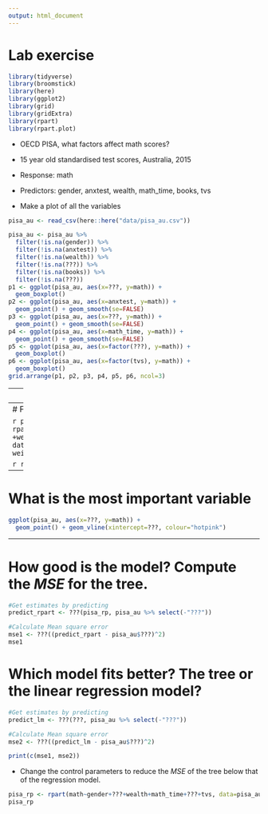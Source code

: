 ```yaml
---
output: html_document
---
```


# Lab exercise

```r
library(tidyverse)
library(broomstick)
library(here)
library(ggplot2)
library(grid)
library(gridExtra)
library(rpart)
library(rpart.plot)

```

- OECD PISA, what factors affect math scores?
- 15 year old standardised test scores, Australia, 2015
- Response: math
- Predictors: gender, anxtest, wealth, math_time, books, tvs

- Make a plot of all the variables

```r
pisa_au <- read_csv(here::here("data/pisa_au.csv"))

pisa_au <- pisa_au %>% 
  filter(!is.na(gender)) %>%
  filter(!is.na(anxtest)) %>%
  filter(!is.na(wealth)) %>%
  filter(!is.na(???)) %>%
  filter(!is.na(books)) %>%
  filter(!is.na(???))
p1 <- ggplot(pisa_au, aes(x=???, y=math)) +
  geom_boxplot() 
p2 <- ggplot(pisa_au, aes(x=anxtest, y=math)) +
  geom_point() + geom_smooth(se=FALSE)
p3 <- ggplot(pisa_au, aes(x=???, y=math)) +
  geom_point() + geom_smooth(se=FALSE)
p4 <- ggplot(pisa_au, aes(x=math_time, y=math)) +
  geom_point() + geom_smooth(se=FALSE)
p5 <- ggplot(pisa_au, aes(x=factor(???), y=math)) +
  geom_boxplot() 
p6 <- ggplot(pisa_au, aes(x=factor(tvs), y=math)) +
  geom_boxplot() 
grid.arrange(p1, p2, p3, p4, p5, p6, ncol=3)
```

---
# Fit a linear model

```r
pisa_lm <- lm(math~gender+???+wealth+math_time+books+???,
              data=pisa_au, weights=stuweight)
summary(pisa_lm)
```

---
# Fit a regression tree

```r
pisa_rp <- rpart(math~gender+???+wealth+math_time+books+???, data=pisa_au, weights=stuweight)
pisa_rp
```

```r
rpart.plot(???)
```

---
# What is the most important variable

```r
ggplot(pisa_au, aes(x=???, y=math)) +
  geom_point() + geom_vline(xintercept=???, colour="hotpink")
```

---
# How good is the model? Compute the $MSE$ for the tree.

```r
#Get estimates by predicting
predict_rpart <- ???(pisa_rp, pisa_au %>% select(-"???"))

#Calculate Mean square error
mse1 <- ???((predict_rpart - pisa_au$???)^2) 
mse1 
```

# Which model fits better? The tree or the linear regression model?

```r
#Get estimates by predicting
predict_lm <- ???(???, pisa_au %>% select(-"???"))

#Calculate Mean square error
mse2 <- ???((predict_lm - pisa_au$???)^2) 

print(c(mse1, mse2)) 
```


- Change the control parameters to reduce the $MSE$ of the tree below that of the regression model.

```r
pisa_rp <- rpart(math~gender+???+wealth+math_time+???+tvs, data=pisa_au, weights=stuweight, control = rpart.control(???))
pisa_rp
```

